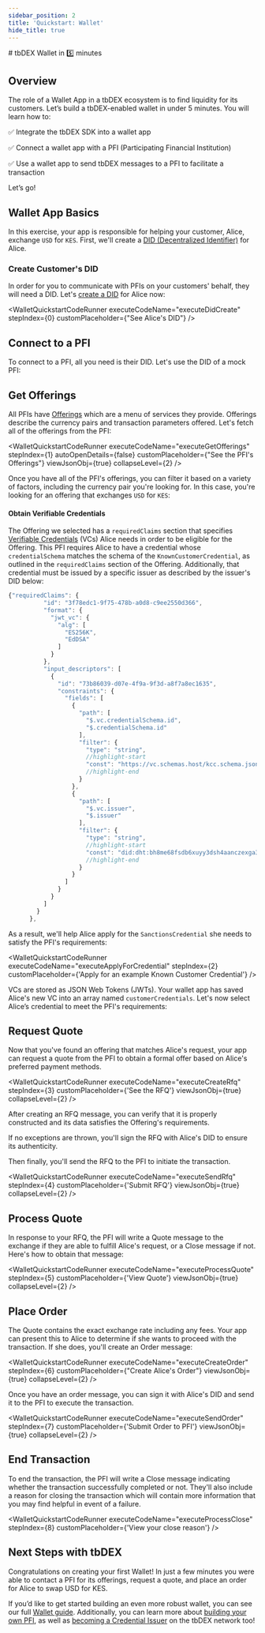 ```yaml
---
sidebar_position: 2
title: 'Quickstart: Wallet'
hide_title: true
---
```



<QuickstartExecutionProvider>
# tbDEX Wallet in 5️⃣ minutes

## Overview

The role of a Wallet App in a tbDEX ecosystem is to find liquidity for its customers. Let’s build a tbDEX-enabled wallet in under 5 minutes. You will learn how to:

✅ Integrate the tbDEX SDK into a wallet app

✅ Connect a wallet app with a PFI (Participating Financial Institution)

✅ Use a wallet app to send tbDEX messages to a PFI to facilitate a transaction

Let’s go!

## Wallet App Basics

In this exercise, your app is responsible for helping your customer, Alice, exchange `USD` for `KES`. First, we'll create a [DID (Decentralized Identifier)](/) for Alice.

### Create Customer's DID

In order for you to communicate with PFIs on your customers' behalf, they will need a DID. Let's [create a DID](/) for Alice now:

<CodeSnippet snippetName="walletQuickstartDidCreate" />

<WalletQuickstartCodeRunner
  executeCodeName="executeDidCreate"
  stepIndex={0}
  customPlaceholder={"See Alice's DID"}
/>

## Connect to a PFI

To connect to a PFI, all you need is their DID. Let's use the DID of a mock PFI:

<CodeSnippet snippetName="walletQuickstartPfiDid" />

## Get Offerings

All PFIs have [Offerings](/docs/tbdex/message-types#offerings) which are a menu of services they provide. Offerings describe the currency pairs and transaction parameters offered. Let's fetch all of the offerings from the PFI:

<CodeSnippet snippetName="walletQuickstartGetOfferings" />

<WalletQuickstartCodeRunner
  executeCodeName="executeGetOfferings"
  stepIndex={1}
  autoOpenDetails={false}
  customPlaceholder={"See the PFI's Offerings"}
  viewJsonObj={true}
  collapseLevel={2}
/>

Once you have all of the PFI's offerings, you can filter it based on a variety of factors, including the currency pair you're looking for. In this case, you're looking for an offering that exchanges `USD` for `KES`:

<CodeSnippet snippetName="walletQuickstartSelectOffering" />

#### Obtain Verifiable Credentials

The Offering we selected has a `requiredClaims` section that specifies [Verifiable Credentials](/) (VCs) Alice needs in order to be eligible for the Offering. This PFI requires Alice to have a credential whose `credentialSchema` matches the schema of the `KnownCustomerCredential`, as outlined in the `requiredClaims` section of the Offering. Additionally, that credential must be issued by a specific issuer as described by the issuer's DID below:

```js
{"requiredClaims": {
          "id": "3f78edc1-9f75-478b-a0d8-c9ee2550d366",
          "format": {
            "jwt_vc": {
              "alg": [
                "ES256K",
                "EdDSA"
              ]
            }
          },
          "input_descriptors": [
            {
              "id": "73b86039-d07e-4f9a-9f3d-a8f7a8ec1635",
              "constraints": {
                "fields": [
                  {
                    "path": [
                      "$.vc.credentialSchema.id",
                      "$.credentialSchema.id"
                    ],
                    "filter": {
                      "type": "string",
                      //highlight-start
                      "const": "https://vc.schemas.host/kcc.schema.json"
                      //highlight-end
                    }
                  },
                  {
                    "path": [
                      "$.vc.issuer",
                      "$.issuer"
                    ],
                    "filter": {
                      "type": "string",
                      //highlight-start
                      "const": "did:dht:bh8me68fsdb6xuyy3dsh4aanczexga3k3m7fk4ie6hj5jy6inq5y"
                      //highlight-end
                    }
                  }
                ]
              }
            }
          ]
        }
      },
```

As a result, we'll help Alice apply for the `SanctionsCredential` she needs to satisfy the PFI's requirements:

<WalletQuickstartCodeRunner
  executeCodeName="executeApplyForCredential"
  stepIndex={2}
  customPlaceholder={'Apply for an example Known Customer Credential'}
/>

VCs are stored as JSON Web Tokens (JWTs). Your wallet app has saved Alice's new VC into an array named `customerCredentials`. Let's now select Alice’s credential to meet the PFI's requirements:

<CodeSnippet snippetName="walletQuickstartSelectCredentials" />

## Request Quote

Now that you've found an offering that matches Alice's request, your app can request a quote from the PFI to obtain a formal offer based on Alice's preferred payment methods.

<CodeSnippet snippetName="walletQuickstartCreateRfq" />

<WalletQuickstartCodeRunner
  executeCodeName="executeCreateRfq"
  stepIndex={3}
  customPlaceholder={'See the RFQ'}
  viewJsonObj={true}
  collapseLevel={2}
/>

After creating an RFQ message, you can verify that it is properly constructed and its data satisfies the Offering's requirements.

If no exceptions are thrown, you'll sign the RFQ with Alice's DID to ensure its authenticity.

Then finally, you'll send the RFQ to the PFI to initiate the transaction.

<CodeSnippet snippetName="walletQuickstartSendRfq" />

<WalletQuickstartCodeRunner
  executeCodeName="executeSendRfq"
  stepIndex={4}
  customPlaceholder={'Submit RFQ'}
  viewJsonObj={true}
  collapseLevel={2}
/>

## Process Quote

In response to your RFQ, the PFI will write a Quote message to the exchange if they are able to fulfill Alice's request, or a Close message if not. Here's how to obtain that message:

<CodeSnippet snippetName="walletQuickstartProcessQuote" />

<WalletQuickstartCodeRunner
  executeCodeName="executeProcessQuote"
  stepIndex={5}
  customPlaceholder={'View Quote'}
  viewJsonObj={true}
  collapseLevel={2}
/>

## Place Order

The Quote contains the exact exchange rate including any fees. Your app can present this to Alice to determine if she wants to proceed with the transaction. If she does, you'll create an Order message:

<CodeSnippet snippetName="walletQuickstartCreateOrder" />

<WalletQuickstartCodeRunner
  executeCodeName="executeCreateOrder"
  stepIndex={6}
  customPlaceholder={"Create Alice's Order"}
  viewJsonObj={true}
  collapseLevel={2}
/>

Once you have an order message, you can sign it with Alice's DID and send it to the PFI to execute the transaction.

<CodeSnippet snippetName="walletQuickstartSubmitOrder" />

<WalletQuickstartCodeRunner
  executeCodeName="executeSendOrder"
  stepIndex={7}
  customPlaceholder={'Submit Order to PFI'}
  viewJsonObj={true}
  collapseLevel={2}
/>

## End Transaction

To end the transaction, the PFI will write a Close message indicating whether the transaction successfully completed or not. They'll also include a reason for closing the transaction which will contain more information that you may find helpful in event of a failure.

<CodeSnippet snippetName="walletQuickstartProcessClose" />

<WalletQuickstartCodeRunner
  executeCodeName="executeProcessClose"
  stepIndex={8}
  customPlaceholder={'View your close reason'}
/>

## Next Steps with tbDEX

Congratulations on creating your first Wallet! In just a few minutes you were able to contact a PFI for its offerings, request a quote, and place an order for Alice to swap USD for KES.

If you’d like to get started building an even more robust wallet, you can see our full [Wallet guide](/docs/tbdex/wallet/overview). Additionally, you can learn more about [building your own PFI](/docs/tbdex/pfi/overview), as well as [becoming a Credential Issuer](/docs/tbdex/issuer/overview) on the tbDEX network too!

</QuickstartExecutionProvider>

